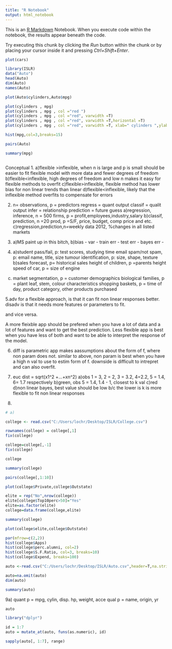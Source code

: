 ---
title: "R Notebook"
output: html_notebook
---

This is an [R Markdown](http://rmarkdown.rstudio.com) Notebook. When you execute code within the notebook, the results appear beneath the code. 

Try executing this chunk by clicking the *Run* button within the chunk or by placing your cursor inside it and pressing *Ctrl+Shift+Enter*. 

```{r}
plot(cars)
```

```{r}

library(ISLR)
data("Auto")
head(Auto)
dim(Auto)
names(Auto)

```



```{r}
plot(Auto$cylinders,Auto$mpg)

```
```{r}
plot(cylinders , mpg)
plot(cylinders , mpg , col ="red ")
plot(cylinders , mpg , col ="red", varwidth =T)
plot(cylinders , mpg , col ="red", varwidth =T,horizontal =T)
plot(cylinders , mpg , col ="red", varwidth =T, xlab=" cylinders ",ylab ="MPG ")
```
```{r}
hist(mpg,col=3,breaks=15)
```
```{r}
pairs(Auto)
```
```{r}
summary(mpg)
```

```{r}

```

Conceptual
1.
a)flexible >inflexible, when n is large and p is small should be easier to fit flexible model  with more data and fewer degrees of freedom
b)flexible<inflexible, high degrees of freedom and low n makes it easy for flexible methods to overfit
c)flexible>inflexible, flexible method has lower bias for non linear trends than linear
d)flexible<inflexible, likely that the inflexible method overfits to compensate for errors

2. n= observations, p = predictors
regress = quant output
classif = qualit output
infer = relationship
prediction = future guess
a)regression, inference, n = 500 firms, p = profit,employees,industry,salary
b)classif, prediction, n =20 prod, p =S/F, price, budget, comp price and etc.
c)regression,prediction,n=weekly data 2012, %changes in all listed markets

3.
a)MS paint up in this bitch,
b)bias -
var -
train err - 
test err -
bayes err -

4.
a)student pass/fail, p: test scores, studying time
email spam/not spam, p: email name, title, size
tumour identification, p: size, shape, texture
b)sales forecast, p= historical sales
height of children, p =parents height
speed of car, p = size of engine
c)
market segmentation, p = customer demographics
biological families, p = plant leaf, stem, colour characteristics
shopping baskets, p = time of day, product category, other products purchased

5.adv for a flexible approach, is that it can fit non linear responses better. disadv is that it needs more features or parameters to fit.

and vice versa.

A more fleixble app should be prefered when you have a lot of data and a lot of features and want to get the best prediction. Less flexible app is best when you have less of both and want to be able to interpret the response of the model.

6. diff is parametric app makes aassumptions about the form of f, where non param does not. similar to above, non param is best when you have a high n val to use to estim form of f. downside is difficult to intrepret and can also overfit. 

7. euc dist = sqrt(x1^2 +...+xn^2)
a)obs 1 = 3, 2 = 2, 3 = 3.2, 4=2.2, 5 = 1.4, 6= 1.7 respectively
b)green, obs 5 = 1.4, 1.4 - 1, closest to k val
c)red
d)non linear bayes, best value should be low b/c the lower is k is more flexible to fit non linear responses

8.

```{r}
# a)

college <- read.csv("C:/Users/lochr/Desktop/ISLR/College.csv")

```


```{r}

rownames(college) = college[,1]
fix(college)

```


```{r}
college=college[,-1]
fix(college)
```

```{r}
college
```


```{r}
summary(college)
```
```{r}
pairs(college[,1:10])
```
```{r}
plot(college$Private,college$Outstate)
```

```{r}
elite = rep("No",nrow(college))
elite[college$Top10perc>50]="Yes"
elite=as.factor(elite)
college=data.frame(college,elite)

```


```{r}
summary(college)
```

```{r}
plot(college$elite,college$Outstate)
```
 
```{r}
par(mfrow=c(2,2))
hist(college$Apps)
hist(college$perc.alumni, col=2)
hist(college$S.F.Ratio, col=3, breaks=10)
hist(college$Expend, breaks=100)
```

```{r}

auto <-read.csv("C:/Users/lochr/Desktop/ISLR/Auto.csv",header=T,na.strings="?")

auto=na.omit(auto)
dim(auto)

summary(auto)

```
 
 
 9a)
 quant p = mpg, cylin, disp. hp, weight, acce
 qual p = name, origin, yr
```{r}
auto
```
 
 
```{r}
library("dplyr")

id = 1:7
auto = mutate_at(auto, funs(as.numeric), id)

sapply(auto[, 1:7], range)
```
 
 